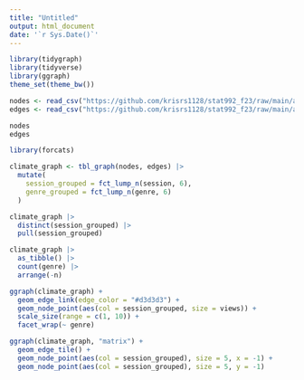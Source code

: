 ```yaml
---
title: "Untitled"
output: html_document
date: '`r Sys.Date()`'
---
```


```r
library(tidygraph)
library(tidyverse)
library(ggraph)
theme_set(theme_bw())
```

```r
nodes <- read_csv("https://github.com/krisrs1128/stat992_f23/raw/main/activities/week9/climate-nodes.csv")
edges <- read_csv("https://github.com/krisrs1128/stat992_f23/raw/main/activities/week9/climate-edges.csv")

nodes
edges
```

```r
library(forcats)

climate_graph <- tbl_graph(nodes, edges) |>
  mutate(
    session_grouped = fct_lump_n(session, 6),
    genre_grouped = fct_lump_n(genre, 6)
  )

climate_graph |>
  distinct(session_grouped) |>
  pull(session_grouped)

climate_graph |>
  as_tibble() |>
  count(genre) |>
  arrange(-n)
```

```r
ggraph(climate_graph) +
  geom_edge_link(edge_color = "#d3d3d3") +
  geom_node_point(aes(col = session_grouped, size = views)) +
  scale_size(range = c(1, 10)) +
  facet_wrap(~ genre)
```

```r
ggraph(climate_graph, "matrix") +
  geom_edge_tile() +
  geom_node_point(aes(col = session_grouped), size = 5, x = -1) +
  geom_node_point(aes(col = session_grouped), size = 5, y = -1)
```